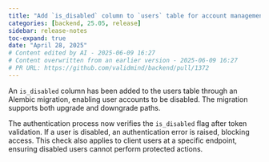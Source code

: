 ```yaml
---
title: "Add `is_disabled` column to `users` table for account management (#1372)"
categories: [backend, 25.05, release]
sidebar: release-notes
toc-expand: true
date: "April 28, 2025"
# Content edited by AI - 2025-06-09 16:27
# Content overwritten from an earlier version - 2025-06-09 16:27
# PR URL: https://github.com/validmind/backend/pull/1372
---
```


An `is_disabled` column has been added to the users table through an Alembic migration, enabling user accounts to be disabled. The migration supports both upgrade and downgrade paths.

The authentication process now verifies the `is_disabled` flag after token validation. If a user is disabled, an authentication error is raised, blocking access. This check also applies to client users at a specific endpoint, ensuring disabled users cannot perform protected actions.

<!--- VALIDATION SUMMARY
Content Type: title
Validation Status: CHECK
Attempts: 7
Last Validation: 2025-06-09 16:17:24
Result: The edited content provides a clearer and more detailed description of the task. It specifies that "is_disabled" is a column and that it is being added to the "users" table, which is important for understanding the context. Additionally, it mentions the purpose of this addition, which is for account...
Reedit Available: Yes
Reedit Message: The edited content provides a clearer and more detailed description of the task. It specifies that "is_disabled" is a column and that it is being added to the "users" table, which is important for und...
--->
